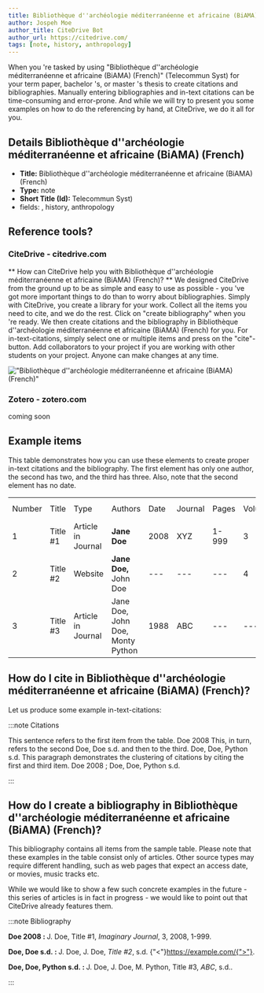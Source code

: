 ```yaml
---
title: Bibliothèque d''archéologie méditerranéenne et africaine (BiAMA) (French)
author: Jospeh Moe
author_title: CiteDrive Bot
author_url: https://citedrive.com/
tags: [note, history, anthropology]
---
```


When you 're tasked by using "Bibliothèque d''archéologie méditerranéenne et africaine (BiAMA) (French)" (Telecommun Syst) for your term paper, bachelor 's, or master 's thesis to create citations and bibliographies.
Manually entering bibliographies and in-text citations can be time-consuming and error-prone. And while we will try to present you some examples on how to do the referencing by hand, at CiteDrive, we do it all for you.

## Details  Bibliothèque d''archéologie méditerranéenne et africaine (BiAMA) (French)
* **Title:** Bibliothèque d''archéologie méditerranéenne et africaine (BiAMA) (French)
* **Type:** note
* **Short Title (Id):** Telecommun Syst)
* fields: , history, anthropology

## Reference tools?
### CiteDrive - citedrive.com
** How can CiteDrive help you with Bibliothèque d''archéologie méditerranéenne et africaine (BiAMA) (French)? **
We designed CiteDrive from the ground up to be as simple and easy to use as possible - you 've got more important things to do than to worry about bibliographies. Simply with CiteDrive, you create a library for your work. Collect all the items you need to cite, and we do the rest. Click on "create bibliography" when you 're ready. We then create citations and the bibliography in Bibliothèque d''archéologie méditerranéenne et africaine (BiAMA) (French) for you. For in-text-citations, simply select one or multiple items and press on the "cite"-button. Add collaborators to your project if you are working with other students on your project. Anyone can make changes at any time.


!["Bibliothèque d''archéologie méditerranéenne et africaine (BiAMA) (French)"](images/bibliotheque-darcheologie-mediterraneenne-et-africaine-biama-french.svg "Choose Bibliothèque d''archéologie méditerranéenne et africaine (BiAMA) (French) in the CiteDrive App")

### Zotero - zotero.com

coming soon

## Example items

This table demonstrates how you can use these elements to create proper in-text citations and the bibliography. The first element has only one author, the second has two, and the third has three. Also, note that the second element has no date.


<table>
  <tr>
   <td>Number
   </td>
   <td>Title
   </td>
   <td>Type
   </td>
   <td>Authors
   </td>
   <td>Date
   </td>
   <td>Journal
   </td>
   <td>Pages
   </td>
   <td>Volume
   </td>
   <td>Issue
   </td>
   <td>Access Date
   </td>
  </tr>
  <tr>
   <td>1
   </td>
   <td>Title #1
   </td>
   <td>Article in Journal
   </td>
   <td><strong>Jane Doe</strong>
   </td>
   <td>2008
   </td>
   <td>XYZ
   </td>
   <td>1-999
   </td>
   <td>3
   </td>
   <td>2
   </td>
   <td>--
   </td>
  </tr>
  <tr>
   <td>
2
   </td>
   <td>Title #2
   </td>
   <td>Website
   </td>
   <td><strong>Jane Doe, </strong>John Doe
   </td>
   <td>---
   </td>
   <td>---
   </td>
   <td>---
   </td>
   <td>4
   </td>
   <td>---
   </td>
   <td>2020-05-01
   </td>
  </tr>
  <tr>
   <td>3
   </td>
   <td>Title #3
   </td>
   <td>Article in Journal
   </td>
   <td>Jane Doe, John Doe, Monty Python
   </td>
   <td>1988
   </td>
   <td>ABC
   </td>
   <td>---
   </td>
   <td>---
   </td>
   <td>16
   </td>
   <td>---
   </td>
  </tr>
</table>



## How do I cite in  Bibliothèque d''archéologie méditerranéenne et africaine (BiAMA) (French)?

Let us produce some example in-text-citations:

:::note Citations


This sentence refers to the first item from the table. Doe 2008 This, in turn, refers to the second Doe, Doe s.d.
and then to the third.  Doe, Doe, Python s.d.
This paragraph demonstrates the clustering of citations by citing the first and third item. Doe 2008 ; Doe, Doe, Python s.d.

:::

## How do I create a bibliography in Bibliothèque d''archéologie méditerranéenne et africaine (BiAMA) (French)?

This bibliography contains all items from the sample table. Please note that these examples in the table consist only of articles. Other source types may require different handling, such as web pages that expect an access date, or movies, music tracks etc.

While we would like to show a few such concrete examples in the future - this series of articles is in fact in progress - we would like to point out that CiteDrive already features them.

:::note Bibliography

<b>Doe 2008 : </b>J. Doe, Title #1, <i>Imaginary Journal</i>, 3, 2008, 1-999.

<b>Doe, Doe s.d. : </b>J. Doe, J. Doe, <i>Title #2</i>, s.d.  {"<"}https://example.com/{">"}.

<b>Doe, Doe, Python s.d. : </b>J. Doe, J. Doe, M. Python, Title #3, <i>ABC</i>, s.d..



:::


        